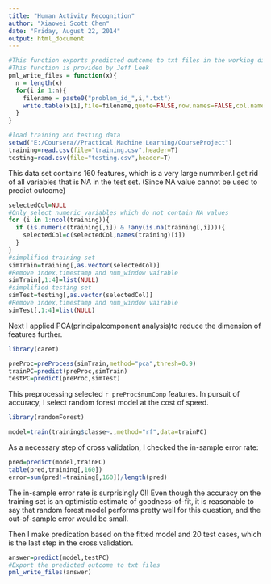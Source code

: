 ```yaml
---
title: "Human Activity Recognition"
author: "Xiaowei Scott Chen"
date: "Friday, August 22, 2014"
output: html_document
---
```

```r
#This function exports predicted outcome to txt files in the working directory
#This function is provided by Jeff Leek
pml_write_files = function(x){
  n = length(x)
  for(i in 1:n){
    filename = paste0("problem_id_",i,".txt")
    write.table(x[i],file=filename,quote=FALSE,row.names=FALSE,col.names=FALSE)
  }
}
```

```r
#load training and testing data
setwd("E:/Coursera//Practical Machine Learning/CourseProject")
training=read.csv(file="training.csv",header=T)
testing=read.csv(file="testing.csv",header=T)
```
This data set contains 160 features, which is a very large nummber.I get rid of all variables that is NA in the test set. (Since NA value cannot be used to predict outcome)
```r
selectedCol=NULL
#Only select numeric variables which do not contain NA values
for (i in 1:ncol(training)){
  if (is.numeric(training[,i]) & !any(is.na(training[,i]))){
    selectedCol=c(selectedCol,names(training)[i])
  }
}
#simplified training set
simTrain=training[,as.vector(selectedCol)] 
#Remove index,timestamp and num_window vairable
simTrain[,1:4]=list(NULL)
#simplified testing set
simTest=testing[,as.vector(selectedCol)]    
#Remove index,timestamp and num_window vairable
simTest[,1:4]=list(NULL)
```
Next I applied PCA(principalcomponent analysis)to reduce the dimension of features further. 
```r
library(caret)
```
```r
preProc=preProcess(simTrain,method="pca",thresh=0.9)
trainPC=predict(preProc,simTrain)
testPC=predict(preProc,simTest)
```
This preprocessing selected `r preProc$numComp` features. In pursuit of accuracy, I select random forest model at the cost of speed.
```r
library(randomForest)
```
```r
model=train(training$classe~.,method="rf",data=trainPC)
```
As a necessary step of cross validation, I checked the in-sample error rate:
```r
pred=predict(model,trainPC)
table(pred,training[,160])
error=sum(pred!=training[,160])/length(pred) 
```
The in-sample error rate is surprisingly 0!! Even though the accuracy on the training set is an optimistic estimate of goodness-of-fit, it is reasonable to say that random forest model performs pretty well for this question, and the out-of-sample error would be small.

Then I make predication based on the fitted model and 20 test cases, which is the last step in the cross validation.
```r
answer=predict(model,testPC)
#Export the predicted outcome to txt files
pml_write_files(answer)
```



